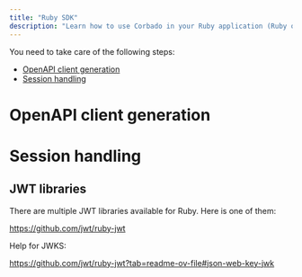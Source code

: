 ```yaml
---
title: "Ruby SDK"
description: "Learn how to use Corbado in your Ruby application (Ruby on Rails) even without an official Ruby SDK."
---
```



<NoSdkSupportIntro language="Ruby"></NoSdkSupportIntro>

You need to take care of the following steps:

- [OpenAPI client generation](#openapi-client-generation)
- [Session handling](#session-handling)

# OpenAPI client generation

<NoSdkOpenapiClientGeneration language="Ruby"></NoSdkOpenapiClientGeneration>

# Session handling

<NoSdkSessionHandling language="Ruby"></NoSdkSessionHandling>

## JWT libraries

There are multiple JWT libraries available for Ruby. Here is one of them:

https://github.com/jwt/ruby-jwt

Help for JWKS:

https://github.com/jwt/ruby-jwt?tab=readme-ov-file#json-web-key-jwk